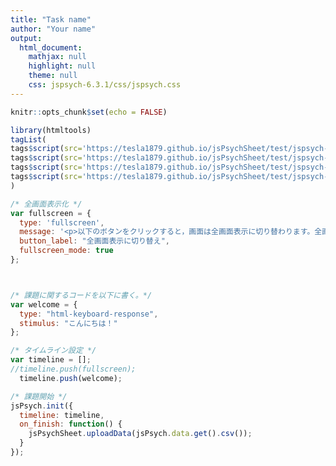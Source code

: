 ```yaml
---
title: "Task name"
author: "Your name"
output:
  html_document:
    mathjax: null
    highlight: null
    theme: null
    css: jspsych-6.3.1/css/jspsych.css
---
```


```r
knitr::opts_chunk$set(echo = FALSE)
```

```r
library(htmltools)
tagList(
tags$script(src='https://tesla1879.github.io/jsPsychSheet/test/jspsych-6.3.1/jspsych.js'),
tags$script(src='https://tesla1879.github.io/jsPsychSheet/test/jspsych-6.3.1/plugins/jspsych-html-keyboard-response.js'),
tags$script(src='https://tesla1879.github.io/jsPsychSheet/test/jspsych-6.3.1/plugins/jspsych-html-button-response.js'),
tags$script(src='https://tesla1879.github.io/jsPsychSheet/test/jspsych-6.3.1/plugins/jspsych-fullscreen.js'),
)
```


```js
/* 全画面表示化 */
var fullscreen = {
  type: 'fullscreen',
  message: '<p>以下のボタンをクリックすると，画面は全画面表示に切り替わります。全画面表示を止めたい場合はEscキーを押してください。</p>',
  button_label: "全画面表示に切り替え",
  fullscreen_mode: true
};



/* 課題に関するコードを以下に書く。*/
var welcome = {
  type: "html-keyboard-response",
  stimulus: "こんにちは！"
};

/* タイムライン設定 */
var timeline = [];
//timeline.push(fullscreen);
  timeline.push(welcome);

/* 課題開始 */
jsPsych.init({
  timeline: timeline,
  on_finish: function() {
    jsPsychSheet.uploadData(jsPsych.data.get().csv());
  }
});
```







